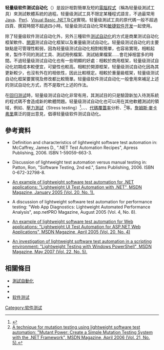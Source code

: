 {{TA
|G1=IT
}}
'''轻量级软件测试自动化'''（{{lang-en|Lightweight software test automation}}）是設計相對簡單及短的[[電腦程式|電腦程式]]（稱為轻量级測試工具）來測試軟體系統的過程。轻量级測試工具不限定某種程式語言，不過最常用[[Java|Java]]、[[Perl|Perl]]、[[Visual_Basic_.NET|Visual Basic .NET]]及[[C♯|C#]]實現。轻量级測試工具的原代碼一般不超過四頁、撰寫時間不超過四小時。轻量级测试自动化常和[[敏捷软件开发|敏捷软件开发]]一起使用。

除了轻量级软件测试自动化外，另外三種软件[[测试自动化|测试自动化]]的方式是商業测试自动化框架軟件、[[開源|開源]]测试自动化框架以及重量級测试自动化。轻量级测试自动化的主要缺點是可管理性較弱，因為轻量级测试自动化相對較簡單，也容易實現，相較起來，製作不同的測試工具、測試用例檔案、測試結果檔案……會花掉相當多的時間。不過轻量级测试自动化也有一些明顯的好處：相較於商用框架，轻量级测试自动化初期成本較便宜，可變性也較高。相較於開源框架，轻量级测试自动化因為其更新較少，也沒有外在的相依性，因此比較穩定。相較於重量級框架，轻量级测试自动化框架要實現及修改都比較簡單。轻量级软件测试自动化一般會用來補足上述的测试自动化方式，而不是取代上述的作法。

在[[回归测试|回归测试]]時，轻量级测试自动化非常有用，其測試目的只是驗證新加入待測系統的程式碼不會造成新的軟體問題。轻量级测试自动化也可以用在其他軟體測試的領域，例如{{le|軟體性能測試|Software performance testing|性能測試}}、[[壓力測試|壓力測試]]（Stress testing）<ref>{{Cite web |url=http://msdn2.microsoft.com/en-us/magazine/cc163613.aspx |title=A demonstration of lightweight software test automation applied to stress testing: "Stress Testing", MSDN Magazine, May 2006 (Vol. 21, No. 6). |access-date=2015-08-29 |archive-date=2008-04-20 |archive-url=https://web.archive.org/web/20080420042606/http://msdn2.microsoft.com/en-us/magazine/cc163613.aspx |dead-url=no }}</ref>、{{le|負載測試|load testing}}、{{le|安全性測試|security testing}}、[[代碼覆蓋率|代碼覆蓋率]]分析、{{le|軟體突變測試|mutation testing}}<ref>[http://msdn2.microsoft.com/en-us/magazine/cc163619.aspx A technique for mutation testing using lightweight software test automation: "Mutant Power: Create a Simple Mutation Testing System with the .NET Framework", MSDN Magazine, April 2006 (Vol. 21, No. 5).]</ref>等。[[詹姆斯·麥卡弗里|詹姆斯·麥卡弗里]]廣泛的提出意見，倡導轻量级软件测试自动化。

== 參考資料 ==
{{reflist}}

*Definition and characteristics of lightweight software test automation in: McCaffrey, James D., ".NET Test Automation Recipes", Apress Publishing, 2006. ISBN 1-59059-663-3.

*Discussion of lightweight test automation versus manual testing in: Patton, Ron, "Software Testing, 2nd ed.", Sams Publishing, 2006. ISBN 0-672-32798-8.

*[http://msdn2.microsoft.com/en-us/magazine/cc163864.aspx An example of lightweight software  test automation for .NET applications: "Lightweight UI Test Automation with .NET", MSDN Magazine, January 2005 (Vol. 20, No. 1).] {{Wayback|url=http://msdn2.microsoft.com/en-us/magazine/cc163864.aspx |date=20080423140640 }}

*A discussion of lightweight software test automation for performance testing: "Web App Diagnostics: Lightweight Automated Performance Analysis", asp.netPRO Magazine, August 2005 (Vol. 4, No. 8).

*[http://msdn2.microsoft.com/en-us/magazine/cc163814.aspx An example of lightweight software test automation for Web applications: "Lightweight UI Test Automation for ASP.NET Web Applications", MSDN Magazine, April 2005 (Vol. 20, No. 4)] {{Wayback|url=http://msdn2.microsoft.com/en-us/magazine/cc163814.aspx |date=20080408180721 }}

*[http://msdn2.microsoft.com/en-us/magazine/cc163430.aspx An investigation of lightweight software test automation in a scripting environment: "Lightweight Testing with Windows PowerShell", MSDN Magazine, May 2007 (Vol. 22, No. 5).] {{Wayback|url=http://msdn2.microsoft.com/en-us/magazine/cc163430.aspx |date=20081007035244 }}

== 相關條目 ==
{{portal|Software Testing}}

* [[測試自動化|測試自動化]]
* {{le|Visual Test|Visual Test|Microsoft Visual Test}}
* {{le|iMacros|iMacros}}
* [[软件测试|软件测试]]

[[Category:软件测试|Category:软件测试]]